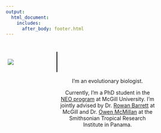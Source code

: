 ```yaml
---
output:
  html_document:
    includes:
      after_body: footer.html
---
```


<meta name="viewport" content="width=device-width, initial-scale=1">
<style>
* {
    box-sizing: border-box;
}

/* Create two unequal columns that floats next to each other */
.column {
    float: left;
    padding: 5px;
}

.left {
  width: 34%;
  border-right: 2px solid black;
}

.right {
  padding-top: 55px;
  width: 66%;
  text-align: center;
}
.coltext {
  position: inherit;
  top: 50%;
  left: 50%;
  transform: translate(-50%, -50%);
}

/* Clear floats after the columns */
.row:after {
    content: "";
    display: table;
    clear: both;
}

/* Responsive layout - makes the two columns stack on top of each other instead of next to each other */
@media screen and (max-width: 600px) {
    .column {
        width: 100%;
    }
}

img {
    display: block;
    margin-left: auto;
    margin-right: auto;
}


</style>


<h1>  </h1>

<div class="row">
  <span title="This is what I look like">
  <div class="column left">
  
  <img src="headshot.jpg">
  
  </div>
  </span>
  <div class="column right">
  
  I'm an evolutionary biologist.
  
  Currently, I'm a PhD student in the [NEO program](https://www.mcgill.ca/neo/) at McGill University. I'm jointly advised by Dr. [Rowan Barrett](https://barrettlab.ca) at McGill and Dr. [Owen McMillan](https://stri.si.edu/scientist/owen-mcmillan) at the Smithsonian Tropical Research Institute in Panama.
  
   <span title="Email"> [<i class="fa fa-envelope-o fa-2x"></i>](mailto:timothy.thurman@mail.mcgill.ca) </span> <span title="Google Scholar">  [<i class="ai ai-google-scholar ai-2x"></i>](https://scholar.google.ca/citations?view_op=list_works&hl=en&user=j-5nTf8AAAAJ&gmla=AJsN-F5SygsvDuBt0TbYUPnoDe2NasrS9VGRzyAqxhbN-oYZxfOsS8GLpP-dD_D2MV0YsoGvc3YezfHZze647uicXefHMurOvZ0IZzFxjbC18RRpyWdXcP0TVW5vNvuqayPuUIa4gdw-) </span> <span title="GitHub">   [<i class="fa fa-github fa-2x"></i>](https://github.com/tjthurman) </span> <span title="ResearchGate">   [<i class="ai ai-researchgate ai-2x"></i>](https://www.researchgate.net/profile/Timothy_Thurman) </span> <span title="OrcID">   [<i class="ai ai-orcid ai-2x"></i>](https://orcid.org/0000-0002-9602-6226) </span> <span title="Mailing address"> [<i class="fa fa-map-marker-alt fa-2x"></i>](https://www.google.com/maps/place/Redpath+Museum/@45.5044868,-73.5797139,17z/data=!3m1!4b1!4m5!3m4!1s0x4cc91a47279b007b:0xbe8a7d9f319d4f92!8m2!3d45.5044831!4d-73.5775199) </span>
   
  </div>
  </div>
</body>


